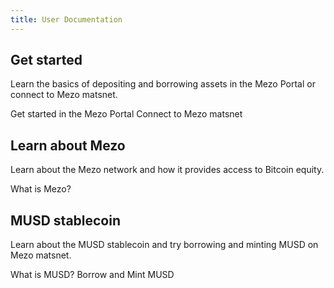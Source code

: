 ```yaml
---
title: User Documentation
---
```



## Get started

Learn the basics of depositing and borrowing assets in the Mezo Portal or connect to Mezo matsnet.

<LinkButton href="/docs/users/getting-started/mezo-portal/">
  Get started in the Mezo Portal
</LinkButton>

<LinkButton href="/docs/users/getting-started/mezo-matsnet-alpha-testnet" variant="secondary">
  Connect to Mezo matsnet
</LinkButton>

## Learn about Mezo

Learn about the Mezo network and how it provides access to Bitcoin equity.

<LinkButton href="/docs/users/introduction/what-is-mezo">
  What is Mezo?
</LinkButton>

## MUSD stablecoin

Learn about the MUSD stablecoin and try borrowing and minting MUSD on Mezo matsnet.

<LinkButton href="/docs/users/musd">
  What is MUSD?
</LinkButton>

<LinkButton href="/docs/users/musd/mint-musd" variant="secondary">
  Borrow and Mint MUSD
</LinkButton>